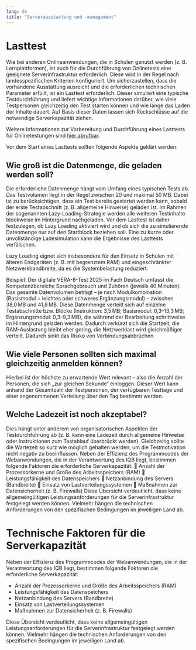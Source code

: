 ```yaml
---
lang: de
title: "Serverausstattung und -management"
---
```


# Lasttest

Wie bei anderen Onlineanwendungen, die in Schulen genutzt werden (z. B. Lernplattformen), ist auch für die Durchführung von Onlinetests eine geeignete Serverinfrastruktur erforderlich. Diese wird in der Regel nach landesspezifischen Kriterien konfiguriert. Um sicherzustellen, dass die vorhandene Ausstattung ausreicht und die erforderlichen technischen Parameter erfüllt, ist ein Lasttest erforderlich. Dieser simuliert eine typische Testdurchführung und liefert wichtige Informationen darüber, wie viele Testpersonen gleichzeitig den Test starten können und wie lange das Laden der Inhalte dauert. Auf Basis dieser Daten lassen sich Rückschlüsse auf die notwendige Serverkapazität ziehen.

Weitere Informationen zur Vorbereitung und Durchführung eines Lasttests für Onlinetestungen sind [hier abrufbar](/setup/availability/load-test.qmd). 

Vor dem Start eines Lasttests sollten folgende Aspekte geklärt werden:

## Wie groß ist die Datenmenge, die geladen werden soll?

Die erforderliche Datenmenge hängt vom Umfang eines typischen Tests ab. Das Testvolumen liegt in der Regel zwischen 20 und maximal 50 MB. Dabei ist zu berücksichtigen, dass ein Test bereits gestartet werden kann, sobald der erste Testabschnitt (z. B. allgemeine Hinweise) geladen ist. Im Rahmen der sogenannten Lazy-Loading-Strategie werden alle weiteren Testinhalte blockweise im Hintergrund nachgeladen. Vor dem Lasttest ist daher festzulegen, ob Lazy Loading aktiviert wird und ob sich die zu simulierende Datenmenge nur auf den Startblock beziehen soll. Eine zu kurze oder unvollständige Ladesimulation kann die Ergebnisse des Lasttests verfälschen.

Lazy Loading eignet sich insbesondere für den Einsatz in Schulen mit älteren Endgeräten (z. B. mit begrenztem RAM) und eingeschränkter Netzwerkbandbreite, da es die Systembelastung reduziert.

Beispiel: Der digitale VERA-8-Test 2025 im Fach Deutsch umfasst die Kompetenzbereiche Sprachgebrauch und Zuhören (jeweils 40 Minuten). Das gesamte Datenvolumen beträgt – je nach Modulkombination (Basismodul + leichtes oder schweres Ergänzungsmodul) – zwischen 38,0 MB und 41,8 MB. Diese Datenmenge verteilt sich auf einzelne Testabschnitte bzw. Blöcke (Instruktion: 3,5 MB; Basismodul: 0,3–13,3 MB; Ergänzungsmodul: 0,3–9,3 MB), die während der Bearbeitung schrittweise im Hintergrund geladen werden. Dadurch verkürzt sich die Startzeit, die RAM-Auslastung bleibt eher gering, die Netzwerklast wird gleichmäßiger verteilt. Dadurch sinkt das Risiko von Verbindungsabbrüchen.

## Wie viele Personen sollten sich maximal gleichzeitig anmelden können?

Hierbei ist der höchste zu erwartende Wert relevant – also die Anzahl der Personen, die sich „zur gleichen Sekunde“ einloggen. Dieser Wert kann anhand der Gesamtzahl der Testpersonen, der verfügbaren Testtage und einer angenommenen Verteilung über den Tag bestimmt werden.

## Welche Ladezeit ist noch akzeptabel?

Dies hängt unter anderem von organisatorischen Aspekten der Testdurchführung ab (z. B. kann eine Ladezeit durch allgemeine Hinweise oder Instruktionen zum Testablauf überbrückt werden). Gleichzeitig sollte die Wartezeit so kurz wie möglich gehalten werden, um die Testmotivation nicht negativ zu beeinflussen. 
Neben der Effizienz des Programmcodes der Webanwendungen, die in der Verantwortung des IQB liegt, bestimmen folgende Faktoren die erforderliche Serverkapazität:
	Anzahl der Prozessorkerne und Größe des Arbeitsspeichers (RAM)
	Leistungsfähigkeit des Datenspeichers
	Netzanbindung des Servers (Bandbreite)
	Einsatz von Lastverteilungssystemen
	Maßnahmen zur Datensicherheit (z. B. Firewalls)
Diese Übersicht verdeutlicht, dass keine allgemeingültigen Leistungsanforderungen für die Serverinfrastruktur festgelegt werden können. Vielmehr hängen die technischen Anforderungen von den spezifischen Bedingungen im jeweiligen Land ab.

# Technische Faktoren für die Serverkapazität

Neben der Effizienz des Programmcodes der Webanwendungen, die in der Verantwortung des IQB liegt, bestimmen folgende Faktoren die erforderliche Serverkapazität:

* Anzahl der Prozessorkerne und Größe des Arbeitsspeichers (RAM)
* Leistungsfähigkeit des Datenspeichers
* Netzanbindung des Servers (Bandbreite)
* Einsatz von Lastverteilungssystemen
* Maßnahmen zur Datensicherheit (z. B. Firewalls)

Diese Übersicht verdeutlicht, dass keine allgemeingültigen Leistungsanforderungen für die Serverinfrastruktur festgelegt werden können. Vielmehr hängen die technischen Anforderungen von den spezifischen Bedingungen im jeweiligen Land ab.
